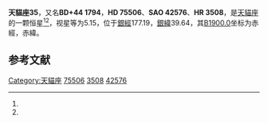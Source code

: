 {{Starbox begin
| name = 天貓座35
}}
{{Starbox observe
| epoch = [[J2000.0|J2000.0]]
| constell = [[天貓座|天貓座]]<ref name=SIMBAD>{{cite web
 | url=http://simbad.u-strasbg.fr/simbad/sim-id?Ident=HR+3508
 | title=Pulsating variable Star
 | publisher=Centre de Données astronomiques de Strasbourg
 | work=SIMBAD
 | accessdate=2012-07-13
 | archive-date=2020-11-03
 | archive-url=https://web.archive.org/web/20201103062313/http://simbad.u-strasbg.fr/simbad/sim-id?Ident=HR+3508
 | dead-url=no
 }}</ref><ref name=DATA>{{cite web
 | url=http://vizier.u-strasbg.fr/viz-bin/VizieR-5?-out.add=.&-source=5050&-corr=PK=HR&-out.max=9999&HR=3508
 | title=VizieR Detailed Page
 | accessdate=2012-07-13
 | archive-date=2020-11-03
 | archive-url=https://web.archive.org/web/20201103084309/http://vizier.u-strasbg.fr/viz-bin/VizieR-5?-out.add=.&-source=5050&-corr=PK=HR&-out.max=9999&HR=3508
 | dead-url=no
 }}</ref>
| 星官 = 
| ra = {{RA|8|51|56.8}}<ref name=SIMBAD /><ref name=DATA />
| dec = {{DEC|+43|43|36}}<ref name=SIMBAD /><ref name=DATA />
| appmag_v = 5.15<ref name=SIMBAD /><ref name=DATA />
}}
{{Starbox character
| class = K0III<ref name=SIMBAD /><ref name=DATA />
| b-v = 0.98<ref name=SIMBAD /><ref name=DATA />
| u-b = 0.68<ref name=SIMBAD /><ref name=DATA />
| r-i = 0.5<ref name=SIMBAD /><ref name=DATA />
| variable = 
}}
{{Starbox astrometry
| radial_v = 0.68
| prop_mo_ra = 15
| parallax = 0.018
| p_error = 
}}
{{Starbox catalog
| names =BD+44 1794，[[SAO星表|SAO]] 42576，[[HD星表|HD]] 75506，[[HR星表|HR]] 3508}}
{{Starbox reference |Simbad=HR+3508}}
{{Starbox end}}

'''天貓座35'''，又名'''BD+44 1794'''，'''HD 75506'''、'''SAO 42576'''、'''HR 3508'''，是[[天貓座|天貓座]]的一颗恒星<ref name=SIMBAD /><ref name=DATA />，视星等为5.15，位于[[銀道座標系|銀經]]177.19，[[銀道座標系|銀緯]]39.64，其[[B1900.0|B1900.0]]坐标为赤經{{RA|8|45|14.2}}，赤緯{{DEC|+44|39.64|56}}。

== 参考文献 ==
{{reflist}}

{{天猫座恒星}}

[[Category:天貓座|Category:天貓座]]
[[Category:HD和HDE天體|75506]]
[[Category:HR天體|3508]]
[[Category:SAO天體|42576]]


{{star-stub}}